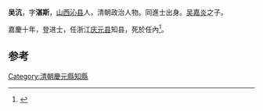 '''吴沆'''，字'''湛斯'''，[[山西|山西]][[沁县|沁县]]人，清朝政治人物。同進士出身。[[吴嘉炎|吴嘉炎]]之子。

嘉慶十年，登进士，任浙江[[庆元县|庆元县]]知县，死於任內<ref>{{cite news|title=沁县进士名录|url=http://www.dfz.changzhi.gov.cn/960rn.jsp?urltype=news.NewsContentUrl&wbnewsid=232132&wbtreeid=21514|accessdate=2013-08-11|newspaper=长治新闻网|deadurl=yes|archiveurl=https://web.archive.org/web/20130819010906/http://www.dfz.changzhi.gov.cn/960rn.jsp?urltype=news.NewsContentUrl&wbnewsid=232132&wbtreeid=21514|archivedate=2013-08-19}}</ref>。

==参考==
{{reflist}}
{{清朝人物小作品}}
{{嘉慶十年乙丑科殿試金榜}}
{{DEFAULTSORT:Wu吳}}
[[Category:清朝慶元縣知縣|Category:清朝慶元縣知縣]]